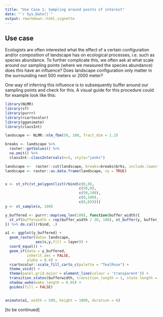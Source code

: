 ```yaml
---
title: "Use Case 1: Sampling around points of interest"
date: "`r Sys.Date()`"
output: rmarkdown::html_vignette
---
```


## Use case
Ecologists are often interested what the effect of a certain configuration and/or composition of landscape has on ecological processes, i.e. such as species abundance. To further complicate this, we often ask at what scale around our sampling points (where we measured the species abundance) does this have an influence? Does landscape configuration only matter in the surrounding next 500 meters or 2000 meter? 

One way of inferring this influence is to subsequently buffer around our sampling points and check for this.
A visual guide for this procedure could for example look like this:

```r
library(NLMR)
library(sf)
library(purrr)
library(rcartocolor)
library(gganimate)
library(classInt)

landscape <- NLMR::nlm_fbm(50, 100, fract_dim = 1.2) 

breaks <- landscape %>%
  raster::getValues() %>%
  na.omit() %>%
  classInt::classIntervals(n=5, style="jenks")

landscape <-  raster::cut(landscape, breaks=breaks$brks, include.lowest=T)
landscape <- raster::as.data.frame(landscape, xy = TRUE)


x <- st_sfc(st_polygon(list(rbind(c(0,0),
                                  c(50,0),
                                  c(50,100),
                                  c(0,100),
                                  c(0,0)))))
y <- st_sample(x, 100)

y_buffered <- purrr::map(seq_len(100), function(buffer_width){
  st_sf(bufferwidth = rep(buffer_width / 20, 100), st_buffer(y, buffer_width / 20))
}) %>% do.call(rbind, .)

a1 <- ggplot(y_buffered) +
  geom_raster(data= landscape, 
              aes(x,y,fill = layer)) +
  coord_equal() +
  geom_sf(data = y_buffered,
          inherit.aes = FALSE,
          alpha = 0.4) +
  rcartocolor::scale_fill_carto_c(palette = "TealRose") + 
  theme_void() +
  theme(panel.grid.major = element_line(colour = 'transparent')) +
  transition_states(bufferwidth, transition_length = 1, state_length = 1) +
  shadow_wake(wake_length = 0.05) +
  guides(fill = FALSE) 
  

animate(a1, width = 500, height = 1000, duration = 6)
```

[to be continued]
